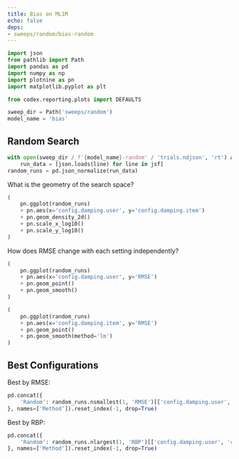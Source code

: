 ```yaml
---
title: Bias on ML1M
echo: false
deps:
- sweeps/random/bias-random
---
```


```python
import json
from pathlib import Path
import pandas as pd
import numpy as np
import plotnine as pn
import matplotlib.pyplot as plt
```

```python
from codex.reporting.plots import DEFAULTS
```

```python
sweep_dir = Path('sweeps/random')
model_name = 'bias'
```

## Random Search

```python
with open(sweep_dir / f'{model_name}-random' / 'trials.ndjson', 'rt') as jsf:
    run_data = [json.loads(line) for line in jsf]
random_runs = pd.json_normalize(run_data)
```

What is the geometry of the search space?

```python
(
    pn.ggplot(random_runs)
    + pn.aes(x='config.damping.user', y='config.damping.item')
    + pn.geom_density_2d()
    + pn.scale_x_log10()
    + pn.scale_y_log10()
)
```

How does RMSE change with each setting independently?

```python
(
    pn.ggplot(random_runs)
    + pn.aes(x='config.damping.user', y='RMSE')
    + pn.geom_point()
    + pn.geom_smooth()
)
```

```python
(
    pn.ggplot(random_runs)
    + pn.aes(x='config.damping.item', y='RMSE')
    + pn.geom_point()
    + pn.geom_smooth(method='lm')
)
```

## Best Configurations

Best by RMSE:

```python
pd.concat({
    'Random': random_runs.nsmallest(1, 'RMSE')[['config.damping.user', 'config.damping.item', 'RBP', 'RMSE']],
}, names=['Method']).reset_index(-1, drop=True)
```

Best by RBP:

```python
pd.concat({
    'Random': random_runs.nlargest(1, 'RBP')[['config.damping.user', 'config.damping.item', 'RBP', 'RMSE']],
}, names=['Method']).reset_index(-1, drop=True)
```
